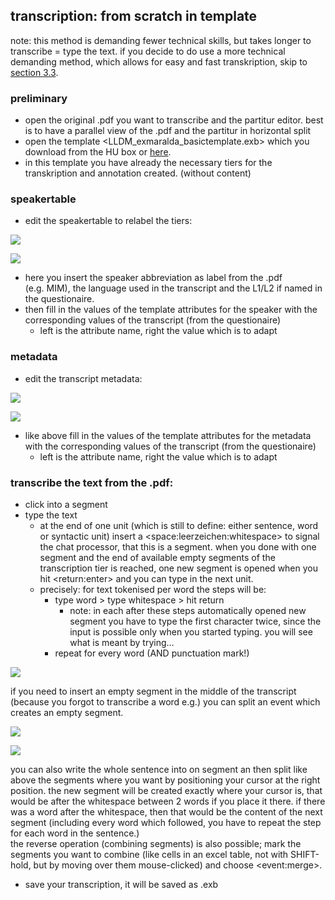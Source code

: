 ## transcription: from scratch in template
note: this method is demanding fewer technical skills, but takes longer to transcribe = type the text. if you decide to do use a more technical demanding method, which allows for easy and fast transkription, skip to [section 3.3][3-1].   

### preliminary
- open the original .pdf you want to transcribe and the partitur editor. best is to have a parallel view of the .pdf and the partitur in horizontal split
- open the template \<LLDM\_exmaralda\_basictemplate.exb\> which you download from the HU box or [here][3-2]. 
- in this template you have already the necessary tiers for the transkription and annotation created. (without content)

### speakertable
- edit the speakertable to relabel the tiers:

![][3-image-1]

![][3-image-2]

- here you insert the speaker abbreviation as label from the .pdf (e.g. MIM), the language used in the transcript and the L1/L2 if named in the questionaire.
- then fill in the values of the template attributes for the speaker with the corresponding values of the transcript (from the questionaire)
	- left is the attribute name, right the value which is to adapt
	
### metadata
- edit the transcript metadata:

![][3-image-3]

![][3-image-4]

- like above fill in the values of the template attributes for the metadata with the corresponding values of the transcript (from the questionaire)
	- left is the attribute name, right the value which is to adapt

### transcribe the text from the .pdf:
- click into a segment
- type the text
	- at the end of one unit (which is still to define: either sentence, word or syntactic unit) insert a \<space:leerzeichen:whitespace\> to signal the chat processor, that this is a segment. when you done with one segment and the end of available empty segments of the transcription tier is reached, one new segment is opened when you hit \<return:enter\> and you can type in the next unit.
	- precisely: for text tokenised per word the steps will be:
		- type word  \> type whitespace \> hit return
			- note: in each after these steps automatically opened new segment you have to type the first character twice, since the input is possible only when you started typing. you will see what is meant by trying...
		- repeat for every word (AND punctuation mark!)

![][3-image-5]

if you need to insert an empty segment in the middle of the transcript (because you forgot to transcribe a word e.g.) you can split an event which creates an empty segment.

![][3-image-6]

![][3-image-7]

you can also write the whole sentence into on segment an then split like above the segments where you want by positioning your cursor at the right position. the new segment will be created exactly where your cursor is, that would be after the whitespace between 2 words if you place it there. if there was a word after the whitespace, then that would be the content of the next segment (including every word which followed, you have to repeat the step for each word in the sentence.)  
the reverse operation (combining segments) is also possible; mark the segments you want to combine (like cells in an excel table, not with SHIFT-hold, but by moving over them mouse-clicked) and choose \<event:merge\>.

- save your transcription, it will be saved as .exb

[3-1]:	exmaralda-workflow.html#transcription-by-merge-imported-text-and-template
[3-2]:	https://github.com/esteeschwarz/HU-LX/blob/main/trans/LLDM_exmaralda_basictemplate.exb

[3-image-1]:	https://ada-sub.dh-index.org/school/api/png/ses-overview/exm_2_1.png
[3-image-2]:	https://ada-sub.dh-index.org/school/api/png/ses-overview/exm_2_7d.png
[3-image-3]:	https://ada-sub.dh-index.org/school/api/png/ses-overview/exm_2_7a.png
[3-image-4]:	https://ada-sub.dh-index.org/school/api/png/ses-overview/exm_2_7d.png
[3-image-5]:	https://ada-sub.dh-index.org/school/api/png/ses-overview/exm_2_4.png
[3-image-6]:	https://ada-sub.dh-index.org/school/api/png/ses-overview/exm_2_4bb.png
[3-image-7]:	https://ada-sub.dh-index.org/school/api/png/ses-overview/exm_2_4cc.png
